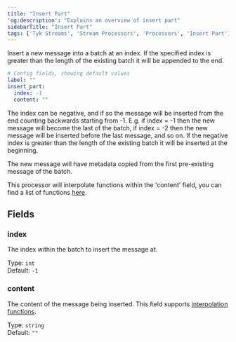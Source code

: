 ```yaml
---
title: "Insert Part"
'og:description': "Explains an overview of insert part"
sidebarTitle: "Insert Part"
tags: ['Tyk Streams', 'Stream Processors', 'Processors', 'Insert Part']
---
```


Insert a new message into a batch at an index. If the specified index is greater than the length of the existing batch it will be appended to the end.

```yml
# Config fields, showing default values
label: ""
insert_part:
  index: -1
  content: ""
```

The index can be negative, and if so the message will be inserted from the end counting backwards starting from -1. E.g. if index = -1 then the new message will become the last of the batch, if index = -2 then the new message will be inserted before the last message, and so on. If the negative index is greater than the length of the existing batch it will be inserted at the beginning.

The new message will have metadata copied from the first pre-existing message of the batch.

This processor will interpolate functions within the 'content' field, you can find a list of functions [here](/product-stack/tyk-streaming/configuration/common-configuration/interpolation#bloblang-queries).

## Fields

### index

The index within the batch to insert the message at.


Type: `int`  
Default: `-1`  

### content

The content of the message being inserted.
This field supports [interpolation functions](/product-stack/tyk-streaming/configuration/common-configuration/interpolation#bloblang-queries).


Type: `string`  
Default: `""`  
